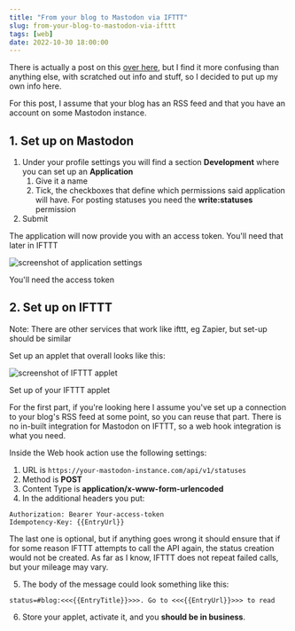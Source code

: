```yaml
---
title: "From your blog to Mastodon via IFTTT"
slug: from-your-blog-to-mastodon-via-ifttt
tags: [web]
date: 2022-10-30 18:00:00
---
```


There is actually a post on this [over here](rss-mastodon), but I find it more confusing than anything else, with scratched out info and stuff, so I decided to put up my own info here.

For this post, I assume that your blog has an RSS feed and that you have an account on some Mastodon instance.

## 1. Set up on Mastodon

1. Under your profile settings you will find a section **Development** where you can set up an **Application**
   1. Give it a name
   1. Tick, the checkboxes that define which permissions said application will have. For posting statuses you need the **write:statuses** permission
1. Submit

The application will now provide you with an access token. You'll need that later in IFTTT

![screenshot of application settings](/assets/mastodon-setup1.webp)
<figcaption>You'll need the access token</figcaption>

## 2. Set up on IFTTT

<Info>Note: There are other services that work like ifttt, eg Zapier, but set-up should be similar</Info>

Set up an applet that overall looks like this:

![screenshot of IFTTT applet](/assets/mastodon-setup2.webp)
<figcaption>Set up of your IFTTT applet</figcaption>

For the first part, if you're looking here I assume you've set up a connection to your blog's RSS feed at some point, so you can reuse that part. There is no in-built integration for Mastodon on IFTTT, so a web hook integration is what you need.

Inside the Web hook action use the following settings:

1. URL is `https://your-mastodon-instance.com/api/v1/statuses`
1. Method is **POST**
1. Content Type is **application/x-www-form-urlencoded**
1. In the additional headers you put: 

```plaintext
Authorization: Bearer Your-access-token
Idempotency-Key: {{EntryUrl}}
```

The last one is optional, but if anything goes wrong it should ensure that if for some reason IFTTT attempts to call the API again, the status creation would not be created. As far as I know, IFTTT does not repeat failed calls, but your mileage may vary.

5. The body of the message could look something like this:

```plaintext
status=#blog:<<<{{EntryTitle}}>>>. Go to <<<{{EntryUrl}}>>> to read
```

6. Store your applet, activate it, and you **should be in business**.


[rss-mastodon]: https://hyperborea.org/journal/2017/12/mastodon-ifttt/